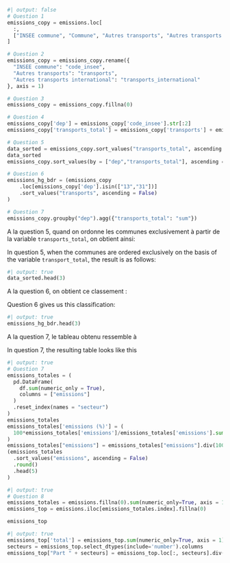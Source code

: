```python
#| output: false
# Question 1
emissions_copy = emissions.loc[
  :,
  ["INSEE commune", "Commune", "Autres transports", "Autres transports international"]
]

# Question 2
emissions_copy = emissions_copy.rename({
  "INSEE commune": "code_insee",
  "Autres transports": "transports",
  "Autres transports international": "transports_international"
}, axis = 1)

# Question 3
emissions_copy = emissions_copy.fillna(0)

# Question 4
emissions_copy['dep'] = emissions_copy['code_insee'].str[:2]
emissions_copy['transports_total'] = emissions_copy['transports'] + emissions_copy['transports_international']

# Question 5
data_sorted = emissions_copy.sort_values("transports_total", ascending = False)
data_sorted
emissions_copy.sort_values(by = ["dep","transports_total"], ascending = [True, False])

# Question 6
emissions_hg_bdr = (emissions_copy
    .loc[emissions_copy['dep'].isin(["13","31"])]
    .sort_values("transports", ascending = False)
)

# Question 7
emissions_copy.groupby("dep").agg({"transports_total": "sum"})
```

::: {.content-visible when-profile="fr"}
A la question 5, quand on ordonne les communes exclusivement à partir de la variable `transports_total`, on obtient ainsi:
:::

::: {.content-visible when-profile="en"}
In question 5, when the communes are ordered exclusively on the basis of the variable `transport_total`, the result is as follows:
:::

```python
#| output: true
data_sorted.head(3)
```

::: {.content-visible when-profile="fr"}
A la question 6, on obtient ce classement :
:::

::: {.content-visible when-profile="en"}
Question 6 gives us this classification:
:::


```python
#| output: true
emissions_hg_bdr.head(3)
```

::: {.content-visible when-profile="fr"}
A la question 7, le tableau obtenu ressemble à
:::

::: {.content-visible when-profile="en"}
In question 7, the resulting table looks like this
:::

```python
#| output: true
# Question 7
emissions_totales = (
  pd.DataFrame(
    df.sum(numeric_only = True),
    columns = ["emissions"]
  )
  .reset_index(names = "secteur")
)
emissions_totales
emissions_totales['emissions (%)'] = (
  100*emissions_totales['emissions']/emissions_totales['emissions'].sum()
)
emissions_totales["emissions"] = emissions_totales["emissions"].div(1000)
(emissions_totales
  .sort_values("emissions", ascending = False)
  .round()
  .head(5)
)
```

```python
#| output: true
# Question 8
emissions_totales = emissions.fillna(0).sum(numeric_only=True, axis = 1).sort_values(ascending = False).head(100)
emissions_top = emissions.iloc[emissions_totales.index].fillna(0)

emissions_top
```

```python
#| output: true
emissions_top['total'] = emissions_top.sum(numeric_only=True, axis = 1)
secteurs = emissions_top.select_dtypes(include='number').columns
emissions_top["Part " + secteurs] = emissions_top.loc[:, secteurs].div(emissions_top['total'], axis = 0).mul(100)
```